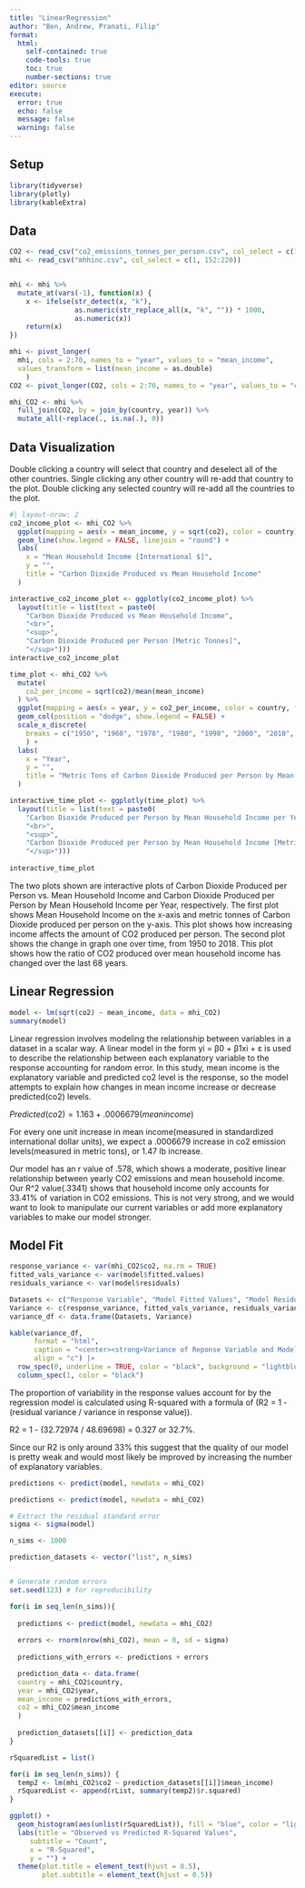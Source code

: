```yaml
---
title: "LinearRegression"
author: "Ben, Andrew, Pranati, Filip"
format: 
  html:
    self-contained: true
    code-tools: true
    toc: true
    number-sections: true
editor: source
execute: 
  error: true
  echo: false
  message: false
  warning: false
---
```


## Setup

```r
library(tidyverse)
library(plotly)
library(kableExtra)
```

## Data

```r
CO2 <- read_csv("co2_emissions_tonnes_per_person.csv", col_select = c(1, 152:220))
mhi <- read_csv("mhhinc.csv", col_select = c(1, 152:220))


mhi <- mhi %>%
  mutate_at(vars(-1), function(x) {
    x <- ifelse(str_detect(x, "k"), 
                as.numeric(str_replace_all(x, "k", "")) * 1000, 
                as.numeric(x))
    return(x)
})

mhi <- pivot_longer(
  mhi, cols = 2:70, names_to = "year", values_to = "mean_income",
  values_transform = list(mean_income = as.double)
    )
CO2 <- pivot_longer(CO2, cols = 2:70, names_to = "year", values_to = "co2")

mhi_CO2 <- mhi %>% 
  full_join(CO2, by = join_by(country, year)) %>% 
  mutate_all(~replace(., is.na(.), 0))

```

## Data Visualization

:::{callout-tip}
Double clicking a country will select that country and deselect all of the other countries. Single clicking any other country will re-add that country to the plot. Double clicking any selected country will re-add all the countries to the plot.
:::

```r
#| layout-nrow: 2
co2_income_plot <- mhi_CO2 %>% 
  ggplot(mapping = aes(x = mean_income, y = sqrt(co2), color = country)) +
  geom_line(show.legend = FALSE, linejoin = "round") +
  labs(
    x = "Mean Household Income [International $]",
    y = "",
    title = "Carbon Dioxide Produced vs Mean Household Income"
  )

interactive_co2_income_plot <- ggplotly(co2_income_plot) %>% 
  layout(title = list(text = paste0(
    "Carbon Dioxide Produced vs Mean Household Income",
    "<br>",
    "<sup>",
    "Carbon Dioxide Produced per Person [Metric Tonnes]",
    "</sup>")))
interactive_co2_income_plot

time_plot <- mhi_CO2 %>% 
  mutate(
    co2_per_income = sqrt(co2)/mean(mean_income)
  ) %>% 
  ggplot(mapping = aes(x = year, y = co2_per_income, color = country, fill = country)) +
  geom_col(position = "dodge", show.legend = FALSE) +
  scale_x_discrete(
    breaks = c("1950", "1960", "1970", "1980", "1990", "2000", "2010", "2018")
    ) +
  labs(
    x = "Year",
    y = "",
    title = "Metric Tons of Carbon Dioxide Produced per Person by Mean Household Income per Year"
  )

interactive_time_plot <- ggplotly(time_plot) %>% 
  layout(title = list(text = paste0(
    "Carbon Dioxide Produced per Person by Mean Household Income per Year",
    "<br>",
    "<sup>",
    "Carbon Dioxide Produced per Person by Mean Household Income [Metric Tonnes / International $]",
    "</sup>")))
  
interactive_time_plot
```

The two plots shown are interactive plots of Carbon Dioxide Produced per Person vs. Mean Household Income and Carbon Dioxide Produced per Person by Mean Household Income per Year, respectively. The first plot shows Mean Household Income on the x-axis and metric tonnes of Carbon Dioxide produced per person on the y-axis. This plot shows how increasing income affects the amount of CO2 produced per person. The second plot shows the change in graph one over time, from 1950 to 2018. This plot shows how the ratio of CO2 produced over mean household income has changed over the last 68 years.

## Linear Regression

```r
model <- lm(sqrt(co2) ~ mean_income, data = mhi_CO2)
summary(model)
```

Linear regression involves modeling the relationship between variables in a dataset in a scalar way. A linear model in the form yi = β0 + β1xi + ε is used to describe the relationship between each explanatory variable to the response accounting for random error. In this study, mean income is the explanatory variable and predicted co2 level is the response, so the model attempts to explain how changes in mean income increase or decrease predicted(co2) levels.

$Predicted(co2) = 1.163 + .0006679(mean income)$

For every one unit increase in mean income(measured in standardized international dollar units), we expect a .0006679 increase in co2 emission levels(measured in metric tons), or 1.47 lb increase.

Our model has an r value of .578, which shows a moderate, positive linear relationship between yearly CO2 emissions and mean household income. Our R\^2 value(.3341) shows that household income only accounts for 33.41% of variation in CO2 emissions. This is not very strong, and we would want to look to manipulate our current variables or add more explanatory variables to make our model stronger.

## Model Fit

```r
response_variance <- var(mhi_CO2$co2, na.rm = TRUE)
fitted_vals_variance <- var(model$fitted.values)
residuals_variance <- var(model$residuals)

Datasets <- c("Response Variable", "Model Fitted Values", "Model Residuals")
Variance <- c(response_variance, fitted_vals_variance, residuals_variance)
variance_df <- data.frame(Datasets, Variance)

kable(variance_df,
      format = "html",
      caption = "<center><strong>Variance of Reponse Variable and Model</strong></center>",
      align = "c") |>
  row_spec(0, underline = TRUE, color = "black", background = "lightblue") |>
  column_spec(1, color = "black")

```

The proportion of variability in the response values account for by the regression model is calculated using R-squared with a formula of (R2 = 1 - (residual variance / variance in response value)).

R2 = 1 - (32.72974 / 48.69698) = 0.327 or 32.7%.

Since our R2 is only around 33% this suggest that the quality of our model is pretty weak and would most likely be improved by increasing the number of explanatory variables.

```r
predictions <- predict(model, newdata = mhi_CO2)

predictions <- predict(model, newdata = mhi_CO2)

# Extract the residual standard error
sigma <- sigma(model)

n_sims <- 1000

prediction_datasets <- vector("list", n_sims)


# Generate random errors
set.seed(123) # for reproducibility

for(i in seq_len(n_sims)){
  
  predictions <- predict(model, newdata = mhi_CO2)
  
  errors <- rnorm(nrow(mhi_CO2), mean = 0, sd = sigma)
  
  predictions_with_errors <- predictions + errors

  prediction_data <- data.frame(
  country = mhi_CO2$country,
  year = mhi_CO2$year,
  mean_income = predictions_with_errors,
  co2 = mhi_CO2$mean_income
  )
  
  prediction_datasets[[i]] <- prediction_data
}

rSquaredList = list()

for(i in seq_len(n_sims)) {
  temp2 <- lm(mhi_CO2$co2 ~ prediction_datasets[[i]]$mean_income)
  rSquaredList <- append(rList, summary(temp2)$r.squared)
}
```


```r

ggplot() + 
  geom_histogram(aes(unlist(rSquaredList)), fill = "blue", color = "lightgrey") +
  labs(title = "Observed vs Predicted R-Squared Values",
     subtitle = "Count",
     x = "R-Squared",
     y = "") +
  theme(plot.title = element_text(hjust = 0.5),
        plot.subtitle = element_text(hjust = 0.5))
```


